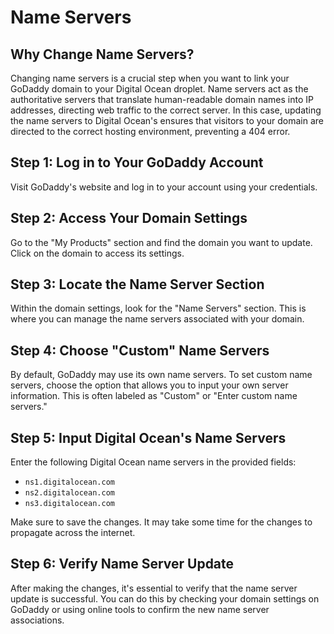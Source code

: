 # Name Servers

## Why Change Name Servers?

Changing name servers is a crucial step when you want to link your GoDaddy domain to your Digital Ocean droplet. Name servers act as the authoritative servers that translate human-readable domain names into IP addresses, directing web traffic to the correct server. In this case, updating the name servers to Digital Ocean's ensures that visitors to your domain are directed to the correct hosting environment, preventing a 404 error.

## Step 1: Log in to Your GoDaddy Account

Visit GoDaddy's website and log in to your account using your credentials.

## Step 2: Access Your Domain Settings

Go to the "My Products" section and find the domain you want to update. Click on the domain to access its settings.

## Step 3: Locate the Name Server Section

Within the domain settings, look for the "Name Servers" section. This is where you can manage the name servers associated with your domain.

## Step 4: Choose "Custom" Name Servers

By default, GoDaddy may use its own name servers. To set custom name servers, choose the option that allows you to input your own server information. This is often labeled as "Custom" or "Enter custom name servers."

## Step 5: Input Digital Ocean's Name Servers

Enter the following Digital Ocean name servers in the provided fields:

- `ns1.digitalocean.com`
- `ns2.digitalocean.com`
- `ns3.digitalocean.com`

Make sure to save the changes. It may take some time for the changes to propagate across the internet.

## Step 6: Verify Name Server Update

After making the changes, it's essential to verify that the name server update is successful. You can do this by checking your domain settings on GoDaddy or using online tools to confirm the new name server associations.
